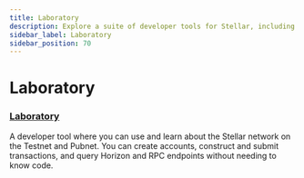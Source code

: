 ```yaml
---
title: Laboratory
description: Explore a suite of developer tools for Stellar, including anchor directory, demo wallet, Polaris, asset sandbox, block explorers, CLI, data indexers, GUIs, IDEs, network status, smart contract resources, and wallets.
sidebar_label: Laboratory
sidebar_position: 70
---
```


# Laboratory

### [Laboratory](https://laboratory.stellar.org/#?network=test)

A developer tool where you can use and learn about the Stellar network on the Testnet and Pubnet. You can create accounts, construct and submit transactions, and query Horizon and RPC endpoints without needing to know code.
